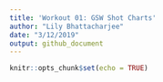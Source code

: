 ```yaml
---
title: 'Workout 01: GSW Shot Charts'
author: "Lily Bhattacharjee"
date: "3/12/2019"
output: github_document
---
```


```r
knitr::opts_chunk$set(echo = TRUE)
```

## 
